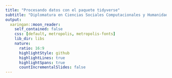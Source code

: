 ```yaml
---
title: "Procesando datos con el paquete tidyverse"
subtitle: "Diplomatura en Ciencias Sociales Computacionales y Humanidades Digitales"
output:
  xaringan::moon_reader:
    self_contained: false
    css: [default, metropolis, metropolis-fonts]
    lib_dir: libs
    nature:
      ratio: 16:9
      highlightStyle: github
      highlightLines: true
      highlightSpans: true
      countIncrementalSlides: false
---
```



<style type="text/css">

.remark-slide-content {
    font-size: 25px;
    padding: 1em 1em 1em 1em;
}

```css

.remark-code{
  line-height: 1.5; font-size: 80%
}

@media print {
  .has-continuation {
    display: block;
  }
}
```


```r
##~~~~~~~~~~~~~~~~~~~~~~~~~~~~~~~~~~~~~~~~~~~~~~~~~~~~~~~~~~~~~~~~~~~~~~~~~~~~~~
##                                  PIZARRA                                 ----
##~~~~~~~~~~~~~~~~~~~~~~~~~~~~~~~~~~~~~~~~~~~~~~~~~~~~~~~~~~~~~~~~~~~~~~~~~~~~~~
xaringanExtra::use_scribble()
```


```r
##~~~~~~~~~~~~~~~~~~~~~~~~~~~~~~~~~~~~~~~~~~~~~~~~~~~~~~~~~~~~~~~~~~~~~~~~~~~~~~
##                                  cLIPBOARD                               ----
##~~~~~~~~~~~~~~~~~~~~~~~~~~~~~~~~~~~~~~~~~~~~~~~~~~~~~~~~~~~~~~~~~~~~~~~~~~~~~~
htmltools::tagList(
  xaringanExtra::use_clipboard(
    button_text = "<i class=\"fa fa-Copiar código\"></i>",
    success_text = "<i class=\"fa fa-check\" style=\"color: #90BE6D\"></i>",
    error_text = "<i class=\"fa fa-times-circle\" style=\"color: #F94144\"></i>"
  ),
  rmarkdown::html_dependency_font_awesome()
)
```


```r
##~~~~~~~~~~~~~~~~~~~~~~~~~~~~~~~~~~~~~~~~~~~~~~~~~~~~~~~~~~~~~~~~~~~~~~~~~~~~~~
##                          PRESENTACION VS RSTUDIO                         ----
##~~~~~~~~~~~~~~~~~~~~~~~~~~~~~~~~~~~~~~~~~~~~~~~~~~~~~~~~~~~~~~~~~~~~~~~~~~~~~~
xaringanExtra::use_fit_screen()
```


```r
##~~~~~~~~~~~~~~~~~~~~~~~~~~~~~~~~~~~~~~~~~~~~~~~~~~~~~~~~~~~~~~~~~~~~~~~~~~~~~~
##                          ESTILOS EXTRA -RESALTADO-                       ----
##~~~~~~~~~~~~~~~~~~~~~~~~~~~~~~~~~~~~~~~~~~~~~~~~~~~~~~~~~~~~~~~~~~~~~~~~~~~~~~
xaringanExtra::use_extra_styles(
  hover_code_line = TRUE,         #<<
  mute_unhighlighted_code = TRUE  #<<
)
```




```r
##~~~~~~~~~~~~~~~~~~~~~~~~~~~~~~~~~~~~~~~~~~~~~~~~~~~~~~~~~~~~~~~~~~~~~~~~~~~~~~
##                              Cargo librerías                             ----
##~~~~~~~~~~~~~~~~~~~~~~~~~~~~~~~~~~~~~~~~~~~~~~~~~~~~~~~~~~~~~~~~~~~~~~~~~~~~~~
library(flipbookr)
library(tidyverse)
library(xaringanthemer)
library(xaringan)
library(gt)
library(icons)
library(here)
library(gt)
#remotes::install_github("mitchelloharawild/icons")

options(scipen = 999)

##~~~~~~~~~~~~~~~~~~~~~~~~~~~~~~~~~~
##  ~ Cargo la base de trabajo  ----
##~~~~~~~~~~~~~~~~~~~x~~~~~~~~~~~~~~~
eph_3t2023 <- read.table("bases/EPH_usu_3er_Trim_2022_txt/usu_individual_T322.txt.txt", 
                             header = TRUE, sep = ";", dec = ",")
```

---
class: inverse, center, middle


# Paquetes

<html>
  <div style='float:left'></div>
  <hr color='#EB811B' size=1px width=1125px>
</html>
 

---

# Paquetes  

## ¿Qué son?

--

✔️ Los paquetes son, principalmente, funciones que no están en r base, pero también bases de datos y objetos de R en general.

--

## ¿Para qué nos sirven?   

✔️ Ayudan a resolver problemas que con r base no se podía, o que era muy difícil hacerlo.
 

---
class: middle, center, inverse

background-image: url(img/R1.PNG)
background-size: contain

---
class: middle, center, inverse

background-image: url(img/R2.PNG)
background-size: contain

---
class: middle, center, inverse

background-image: url(img/R3.PNG)
background-size: contain

---
class: middle, center, inverse

background-image: url(img/R4.PNG)
background-size: contain

---
class: middle, center, inverse

background-image: url(img/R5.PNG)
background-size: contain
  
---

#Paquetes    

## INSTALACIÓN

- Podemos descargarlos e instalarlos con el siguiente comando: 

```r
install.packages("nombre_del_paquete") 
```

- Sólo es necesario instalar el paquete una vez por computadora.

---

#Paquetes  

## INVOCACIÓN

.pull-left[

- Una vez instalado, cada vez que abramos una nueva sesión de R y querramos utilizar el paquete debemos **cargarlo al ambiente de trabajo** mediante la función:    

```r
library(nombre_del_paquete)
```
]

.pull-right[

```r

knitr::include_graphics("img/invocacion.gif")

```
]


---

class: inverse, middle, center

<html>
  <div style='float:left'></div>
  <hr color='#EB811B' size=1px width=1125px>
</html>

# [Tidyverse](https://www.tidyverse.org/)


---
# Tidyverse

.pull-left[
#### `Tidyverse` es una colección de paquetes de R, pensados para trabajar en "ciencia de datos". 
 
]

.pull-right[


```r
knitr::include_graphics("img/tidyverse.png")
```
]

---
class: inverse, middle, center


# ¿Por qué tidyverse?


<html>
  <div style='float:left'></div>
  <hr color='#EB811B' size=1px width=1125px>
</html>


 
---
# __¿Por qué tidyverse?__


- ### Orientado a ser leído y escrito por y para seres humanos


--


- ### Funciones no pensadas para una tarea específica sino para un proceso de trabajo

.pull-left[
```r
knitr::include_graphics("img/circuito_del_dato.png")
```
]

--

.pull-right[
```r
knitr::include_graphics("img/circuito_del_dato_tidy.png")
```
]

--


- ### Su comunidad, basada en los principios del código abierto y trabajo colaborativo 




---
# __Instalación y uso__

* Sólo una vez (por computadora):
```r
install.packages("tidyverse")
```

--

* En cada inicio de sesión de R o Rstudio:

```r
library(tidyverse)
```
 
--

.pull-left[

_No es necesario esto:_

```r
install.packages("dplyr")
install.packages("tidyr")
install.packages("ggplot2")
```
]

.pull-right[

_Ni esto:_

```r
library(dplyr)
library(tidyr)
library(ggplot2)
```
]


---
# Hoja de ruta

### Presentación de los paquetes `dplyr` y `tidyr` 


.pull-left[

## ✔️ lectura / escritura

_{readr}_:

☑️ `read_csv()` ☑️ `read_table()`

_{haven}_:

☑️ `read_sav()` ☑️ `read_dat()`

☑️ `read_sas()` 

## ✔️ magrittr

☑️ `%>%`


## ✔️ tidyr
    
☑️ `pivot_longer()` ☑️ `pivot_wider()` 

]


.pull-right[

## ✔️ dplyr

☑️️ `select()`   ☑️️ `filter()`

☑️️ `mutate()`   ☑️️ `rename()`

☑️️ `arragne()`  ☑️️ `summarise()`

☑️️ `group_by()`

]



---
class: middle, center, inverse


# Lectura / escritura de archivos

<html>
  <div style='float:left'></div>
  <hr color='#EB811B' size=1px width=1125px>
</html>

 
---
# Lectura / escritura de archivos

## Hay varios paquetes que ayudan a la lectura de archivos, los principales son:


.pull-left[

### Paquete `{readr}`

- `read_csv()`   --> *.csv*

- `read_table()` --> *.txt*

- `read_rds()`   --> *.rds*
]

.pull-right[

### Paquete `{haven}`

- `read_sav()` --> SPSS

- `read_dta()` --> STATA

- `read_sas()` --> SAS

]

 

---
# Base de trabajo

- **Base de trabajo: ** Encuesta Permanente de Hogares

- [Acceso a bases desde INDEC](https://www.indec.gob.ar/indec/web/Institucional-Indec-BasesDeDatos)

- [Paquete `{eph}`](https://holatam.github.io/eph/)


--

Con la siguiente sentencia puedo importarla a R:

```r
eph_3t2023 <- read.delim("bases/EPH_usu_3er_Trim_2022_txt/usu_individual_T322.txt.txt", 
                             header = TRUE, 
                             sep = ";", 
                             dec = ",")
```

---
class: middle, center, inverse
  
  EL PIPE

```r
knitr::include_graphics("img/pipes.png")
```

_<p style="color:grey;" align:"center">Una forma de escribir</p>_

---
# magrittr

.pull-left[

### **Sin EL PIPE:**

```r
### Calculo la media
round(prop.table(table(`eph_3t2023$ESTADO`)), digits = 2)
```

]

--

.pull-right[

### **Con EL PIPE**


```r

### Cargo la librería
library(tidyverse)

### Calculo la media
`eph_3t2023$ESTADO` %>% 
  table() %>% 
  prop.table() %>% 
  round(digits = 2)
```

]


---
class: middle, center, inverse
  

```r
knitr::include_graphics("img/logo dplyr.png")
```

---
# dplyr

## Funciones del paquete dplyr:

<br>

| __Función__   | __Acción__ |
| :---          | ---:   |
| `select()`    | *selecciona o descarta variables*|
| `filter()`    | *selecciona filas*|
| `mutate()`    | *crea / edita variables*|
| `rename()`    | *renombra variables*|
| `group_by()`  | *segmenta en funcion de una variable*|
| `summarize()` | *genera una tabla de resúmen*|

---


class: inverse, middle, center

# __select()__
 
<html>
  <div style='float:left'></div>
  <hr color='#EB811B' size=1px width=1125px>
</html>

_<p style="color:grey;" align:"center">Elije o descarta columnas de una base de datos</p>_
 

---
# select()


### La función tiene el siguiente esquema:

```r
base_de_datos %>% 
  select(variable_1, variable_2, variable_n)
```



---
# select()

### Supongamos que quiero trabajar con las variables para medir la **condicion de actividad** por **sexo** y **edad**


---
# select() - por nombre de variable


### selecciono las columnas que deseo de la base de datos:

```r
b_eph_seleccion <- `eph_3t2023` %>% 
  select(ESTADO, CH04, CH06)
```

```r
b_eph_seleccion <- eph_3t2023 %>% 
  select(ESTADO, CH04, CH06)
```

--

### Chequeo la operación:

```r
colnames(b_eph_seleccion)
```
 

---
# select() - por posición de la columna


### Supongamos que quiero las columnas __"CODUSU"__, __"TRIMESTRE"__ y __"PONDERA"__ 

--

1) Chequeo la posición de las columnas que deseo:

```r
colnames(eph_3t2023)
```



---
# select() - por posición de la columna

2) Aplico la función `select()` en base a la posición de las columnas:


```r
b_eph_seleccion2 <- eph_3t2023 %>% 
  select(1, 3, 10)
```

```r
b_eph_seleccion2 <- eph_3t2023 %>% 
  select(1, 3, 10)
```

--

### chequeo seleccion:

```r
colnames(b_eph_seleccion2)
```


---

```r
eph_3t2023 %>% 
  select(8:10) %>%
  print()
```

`r chunk_reveal("select_1", widths = c(1.1, 1.9), title = "# Otra forma de selecionar")`

---
class: inverse, middle, center

## Una más!

---


```r
eph_3t2023 %>%
  select(ANO4:COMPONENTE) %>%
  print()
```

`r chunk_reveal("select_2", widths = c(1.3, 1.7), title = "# Otra forma de selecionar")`

---
class: inverse, middle, center

## Una más!

---


`r chunk_reveal("select_3", widths = c(1.3, 1.7), title = "# Otra forma de selecionar")`

```r
eph_3t2023 %>%
  select(starts_with("POND")) %>%
  print()
```

---
class: inverse, middle, center

## Una más!

---


`r chunk_reveal("select_4", widths = c(1.3, 1.7), title = "# Otra forma de selecionar")`


```r
eph_3t2023 %>%
  select(ends_with("_M")) %>%
  print()
```

---
class: inverse, middle, center

## Una más!

---


`r chunk_reveal("select_5", widths = c(1.3, 1.7), title = "# Otra forma de selecionar")`


```r
eph_3t2023 %>%
  select(contains("02")) %>%
  print()
```


---
class: inverse, middle, center


# _PRÁCTICA_


<html>
  <div style='float:left'></div>
  <hr color='#EB811B' size=1px width=1125px>
</html>
 

---
class: inverse, middle

## Práctica

1) Crear un objeto en donde importamos la base de datos de la EPH (recordar tener en cuenta la extensión del archivo)

2) Crear otro objeto en donde selecciono 3 columnas de interés según sus nombres

3) Crear otro objeto en donde selecciono 3 columnas de interés según su posición

4) Escribir el siguiente código en el esquema "paso a paso (con pipes)"

```r
base_ejercicio <- select(eph_3t2023, ESTADO, CH04, CAT_OCUP)
```


---
class: inverse, middle, center

# filter()

<html>
  <div style='float:left'></div>
  <hr color='#EB811B' size=1px width=1125px>
</html>

_<p style="color:grey;" align:"center">Define los casos (filas) en base a una condición</p>_
 

---
# filter()


### La función tiene el siguiente esquema:

```r
base_de_datos %>% 
  filter(variable_x >= categoria)
```

--


### **Caso:** Supongamos que deseo quedarme sólo con la población de 14 o más años de edad


---


`r chunk_reveal("filter", widths = c(1.3, 1.7), title = "# filter()")`


```r
eph_3t2023 %>% 
  filter(CH04 >= 14) %>% #BREAK
  print()
```


---
# filter() - chequeo

- Chequeamos la operacion

```r
b_eph_filtro1 <- eph_3t2023 %>% 
  filter(CH06 >= 14)
```

```r
summary(b_eph_filtro1$CH06)
```



---
# filter()

#### Operadores para filtrar:

<br>

.pull-left[

|Condición |Acción              |
| :---     | :---               |
|          |                    |
| `==`     | *igual*            |
| `%in%`   | *incluye*          |
| `!=`     | *distinto*         |
| `>`      | *mayor que*        |
| `<`      | *menor que*        |
| `>=`     | *mayor o igual que*|
| `<=`     | *menor o igual que*|

]

.pull-right[

| Operador | Descripción |
| :---     | :---               |
|          |                    |
| `&`      | *y* - Cuando se cumplen ambas condiciones   |
| &#124;   | *o* - Cuando se cumple una u otra condición   |


]

---
# filter()

### **Caso:** Necesito delimitar el universo a la población que reside en la _Ciudad Autónoma de buenos Aires_ __o__ en los _Partidos del Buenos aires_.

--


- Chequeo categorías de la variable:

```r
unique(eph_3t2023$AGLOMERADO)
```

--

- Reviso en el diseño de registro los códigos correspondientes.

---

`r chunk_reveal("filter_0", widths = c(1.7, 1.3), title="# filter")`

```r
eph_3t2023 %>% 
  select(AGLOMERADO, CH04, CH06, ESTADO, PONDERA) %>% #BREAK
  filter(AGLOMERADO == 32 | AGLOMERADO == 33) %>%
  print()
```


---

`r chunk_reveal("filter_2", widths = c(1.7, 1.3), title="# filter")`

```r
eph_3t2023 %>% 
  select(AGLOMERADO, CH04, CH06, ESTADO, PONDERA) %>% #BREAK
  filter(AGLOMERADO %in% c(32,33)) %>%
  print()
```


---
class: inverse, middle, center

# _PRÁCTICA GRUPAL_

<html>
  <div style='float:left'></div>
  <hr color='#EB811B' size=1px width=1125px>
</html>


---
class: inverse, middle

# Práctica Grupal

- A partir de la base de la EPH, crear un objeto nuevo que **contenga** las variables __AGLOMERADO__ y __CH06__ y **filtar** por aquella población que tenga _18 o más años de edad_ y que resida en los aglomerados de _Neuquén_ o _Río Negro_

- Chequear que las operaciones hayan sido un éxito (_pista: funciones como **unique()**, **table()** o **colnames()** pueden ser de ayuda)_



---
class: inverse, middle, center

# _mutate()_

<html>
  <div style='float:left'></div>
  <hr color='#EB811B' size=1px width=1125px>
</html>

_<p style="color:grey;" align:"center">Creoa / edita variables (columnas)</p>_

---
# mutate()

### La función tiene el siguiente esquema:

```r
base_de_datos %>% 
   mutate(var_nueva = var_1 + var_2)
```


### **Caso:** Supongamos que quiero crear la variable `direccion`, uniendo la información de la `calle` y el  `numero`:

<br><br>


---
# mutate()

<br><br>

### **Indicador:** Sumatoria de ingresos por la ocupación principal y secundaria(s)

<br><br>


---

`r chunk_reveal("mutate_1", widths = c(1.7, 1.3), title="# mutate()")`

```r
eph_3t2023 %>% 
  select(P21, TOT_P12) %>% #BREAK
  mutate(ingreso_ocup_tot = P21 + TOT_P12)
```


---
# mutate() - case_when()

### Función complementaria: `case_when()`, mayormente utilizada para recodificación de variables

```r
knitr::include_graphics("img/mutate_case.png")
```


---


```r
eph_3t2023 %>%
  select(CH04, CH06) %>% #BREAK
  mutate(sexo = case_when(CH04 == 1 ~ "Varón",
                          CH04 == 2 ~ "Mujer"))
```

`r chunk_reveal("mutate_2", widths = c(1.7, 1.3), title = "# Recodificando con mutate() y case_when()")`


---


```r
eph_3t2023 %>%
  select(CH06) %>% #BREAK
  mutate(edad_rango = case_when(CH06 %in% c(0:18) ~  "0 a 18",
                                CH06 %in% c(19:29) ~ "19 a 29",
                                CH06 %in% c(30:39) ~ "30 a 39",
                                CH06 %in% c(40:49) ~ "40 a 49",
                                CH06 %in% c(50:59) ~ "50 a 59",
                                CH06 >= 60 ~ "60 o más"))
```

`r chunk_reveal("mutate_3", widths = c(1.7, 1.3), title = "# Recodificando con mutate() y case_when()")`



---
class: inverse, middle, center

# _PRÁCTICA GRUPAL_

***

---
class: inverse


# Práctica Grupal


1) Crear una variable nueva con las etiquetas correspondientes a los valores de **CAT_OCUP**:

```r
1 --> Patrón
2 --> Cuenta propia
3 --> Obrero o empleado
4 --> Trabajador familiar sin remuneración
9 --> Ns./Nr.
```

1) Recodificar la variable de ingresos P21 en 5 rangos.



---
class: inverse, middle, center

# _summarise()_

<html>
  <div style='float:left'></div>
  <hr color='#EB811B' size=1px width=1125px>
</html>

_<p style="color:grey;" align:"center">Resume la información en una nueva tabla</p>_

---
# summarise()

<br><br>
<br><br>

#### **Caso:**


- **Indicador1:** Quiero conocer cuántas personas ocupadas hay

- **Indicador2:** Quiero conocer el ingreso medio de la ocupación principal



---


```r
eph_3t2023 %>%
  select(ESTADO, P21, PONDERA) %>% #BREAK
  summarise(cant_pob_tot = sum(PONDERA),
            cant_ocupados = sum(PONDERA[ESTADO == 1]), 
            min_ingr_oc_princ = min(P21),
            max_ingr_oc_princ = max(P21),
            ingr_oc_princ_media = questionr::wtd.mean(x = P21, 
                                                      weights = PONDERA))
```

`r chunk_reveal("summarise_1", widths = c(1.7, 1.3), title = "# _summarise()_")`


---


```r
library(questionr)

eph_3t2023 %>%
  select(ESTADO, P21, PONDERA) %>% #BREAK
  summarise(cant_pob_tot = sum(PONDERA),
            cant_ocupados = sum(PONDERA[ESTADO == 1]), 
            min_ingr_oc_princ = min(P21),
            max_ingr_oc_princ = max(P21),
            ingr_oc_princ_media = wtd.mean(x = P21, # Paquete questionr
                                           weights = PONDERA))
```

`r chunk_reveal("summarise_2", widths = c(1.7, 1.3), title = "# _summarise()_")`


---
class: inverse, middle, center

# _group_by()_

***

_<p style="color:grey;" align:"center">Aplica una operación sobre la población de forma segmentada</p>_



---
# group_by()

<br><br>
<br><br>

```r
base_de_datos %>% 
        group_by(variable_de_corte) #<<
```

---


```r
library(questionr)

eph_3t2023 %>%
  group_by(CH04) %>% 
  summarise(cant_pob_tot = sum(PONDERA),
            cant_ocupados = sum(PONDERA[ESTADO == 1]), 
            min_ingr_oc_princ = min(P21),
            max_ingr_oc_princ = max(P21),
            ingr_oc_princ_media = wtd.mean(x = P21, # Paquete questionr
                                           weights = PONDERA))
```

`r chunk_reveal("group_by_1", widths = c(1.3, 1.7), title = "# _group_by()_")`

---
# Paso a Paso


```r
knitr::include_graphics("https://media.tenor.com/images/6c8cf7404cd3fdc8f518221899116825/tenor.gif")
```

---
# **Caso**

### - **Indicador 1:** *Principales tasas del mercado de trabajo para el aglomerado de CABA y Partidos del GBA*

### - **Indicador 2:** *Indicador 1 según el __sexo__ y __edad__ de las personas.*

--

Según el [Diseño de registro](https://www.indec.gob.ar/ftp/cuadros/menusuperior/eph/EPH_registro_t318.pdf), las variables de trabajo son:

- **Aglomerado de residencia** = `AGLOMERADO`

- **Condición de actividad** = `ESTADO`

- **Sexo** = `CH04`

- **Edad** = `CH06`

- **Factor de ponderación** = `PONDERA`

---
```r
eph_3t2023 %>% #BREAK
  select(AGLOMERADO, CH04, CH06, ESTADO, P21, PONDERA) %>% #BREAK
  mutate(edad_rango = case_when(CH06 %in% c(0:18) ~  "0 a 18",
                                CH06 %in% c(19:29) ~ "19 a 29",
                                CH06 %in% c(30:39) ~ "30 a 39",
                                CH06 %in% c(40:49) ~ "40 a 49",
                                CH06 %in% c(50:59) ~ "50 a 59",
                                CH06 >= 60 ~ "60 o más"),
         sexo = case_when(CH04 == 1 ~ "Varón",
                          CH04 == 2 ~ "Mujer")) %>% #BREAK
  filter(AGLOMERADO %in% c(32, 33)) %>% 
  group_by(sexo, edad_rango) %>% 
  summarise(cant_pob_tot = sum(PONDERA),
            cant_ocupados = sum(PONDERA[ESTADO == 1]), 
            min_ingr_oc_princ = min(P21),
            max_ingr_oc_princ = max(P21),
            ingr_oc_princ_media = wtd.mean(x = P21, # Paquete questionr
                                           weights = PONDERA))
```

`r chunk_reveal("group_by_2", widths = c(1.7, 1.3), title = "# _group_by()_")`

---
class: middle, center, inverse
  
```r
knitr::include_graphics("img/logo tidyr.png")
```

---
# Funciones del paquete tidyr:

<br><br>
<br><br>

| __Función__      | __Acción__ |
| :---             | ---:       |
| `pivot_longer()` | *Transforma en filas varias columnas*|
| `pivot_wider()`  | *transforma en columnas varias filas*|


---
# estructura de datos

<br>

.pull-left[

```r
knitr::include_graphics("img/dato_ancho.png")
```

]

.pull-right[

```r
knitr::include_graphics("img/dato_largo.png")
```

]


---
class: inverse, middle, center

# _pivot_longer()_

***

_<p style="color:grey;" align:"center">Reestructura la base, apilando varias columnas en una. De ancho a largo</p>_

---


```r
eph_3t2023 %>%
  group_by(CH04) %>% 
  summarise(cant_pob_tot = sum(PONDERA),
            cant_ocupados = sum(PONDERA[ESTADO == 1]), 
            min_ingr_oc_princ = min(P21),
            max_ingr_oc_princ = max(P21),
            ingr_oc_princ_media = wtd.mean(x = P21, # Paquete questionr
                                           weights = PONDERA)) %>% 
  select(CH04, cant_ocupados, ingr_oc_princ_media) %>% 
  pivot_longer(cols = c(cant_ocupados, ingr_oc_princ_media), #<<
               names_to = "variable", 
               values_to = "valor")
```

`r chunk_reveal("pivot_longer_1", widths = c(1.3, 1.7), title = "# _pivot_longer()_")`

---
class: inverse, middle, center

# _pivot_wider()_

***

_<p style="color:grey;" align:"center">Reestructura la base, encolumnando varias filas de una variable. De largo a ancho</p>_

---

```r
base_largo <- eph_3t2023 %>%
  group_by(CH04) %>% 
  summarise(cant_pob_tot = sum(PONDERA),
            cant_ocupados = sum(PONDERA[ESTADO == 1]), 
            min_ingr_oc_princ = min(P21),
            max_ingr_oc_princ = max(P21),
            ingr_oc_princ_media = wtd.mean(x = P21, # Paquete questionr
                                           weights = PONDERA)) %>% 
  select(CH04, cant_ocupados, ingr_oc_princ_media) %>% 
  pivot_longer(cols = c(cant_ocupados, ingr_oc_princ_media), #<<
               names_to = "variable", 
               values_to = "valor")
```

```r
base_largo %>%
  pivot_wider(names_from = "variable", #BREAK
              values_from = "valor") %>%
  print()
```

`r chunk_reveal("pivot_wider_2", widths = c(1.3, 1.7), title = "# _pivot_wider()_")`
